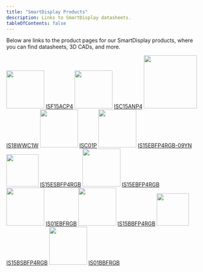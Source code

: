 ```yaml
---
title: "SmartDisplay Products"
description: Links to SmartDisplay datasheets.
tableOfContents: false
---
```



Below are links to the product pages for our SmartDisplay products, where you can find datasheets, 3D CADs, and more.

<CardGrid>	
    <Card title="Frameless OLED Pushbutton">	
        <Image src="/assets/oled-frameless.png" width="100" />	
        <a href="https://www.nkkswitches.com/wp-content/themes/impress-blank/search/inc/part.php?part_no=ISF15ACP4" target="_blank" rel="noopener">ISF15ACP4</a>
    </Card>
    <Card title="OLED Pushbutton">
        <Image src="/assets/standard-oled.png" width="100" />	
        <a href="https://www.nkkswitches.com/wp-content/themes/impress-blank/search/inc/part.php?part_no=ISC15ANP4" target="_blank" rel="noopener">ISC15ANP4</a>
    </Card>
    <Card title="OLED Rocker">
        <Image src="/assets/oled-rocker.png" width="140" />	
        <a href="https://www.nkkswitches.com/wp-content/themes/impress-blank/search/inc/part.php?part_no=IS18WWC1W" target="_blank" rel="noopener">IS18WWC1W</a>
    </Card>	
    <Card title="OLED Display">
        <Image src="/assets/oled-display.png" width="100" />	
        <a href="https://www.nkkswitches.com/wp-content/themes/impress-blank/search/inc/part.php?part_no=ISC01P" target="_blank" rel="noopener">ISC01P</a>
    </Card>	
    <Card title="LCD 64x32 Pushbutton">		
        <Image src="/assets/64x32.png" width="100px" />
        <a href="https://www.nkkswitches.com/wp-content/themes/impress-blank/search/inc/part.php?part_no=IS15EBFP4RGB-09YN" target="_blank" rel="noopener">IS15EBFP4RGB-09YN</a>
    </Card>
    <Card title="Compact LCD 64x32 Pushbutton">
        <Image src="/assets/64x32-compact.png" width="85" />
        <a href="https://www.nkkswitches.com/wp-content/themes/impress-blank/search/inc/part.php?part_no=IS15ESBFP4RGB" target="_blank" rel="noopener">IS15ESBFP4RGB</a>
    </Card>
    <Card title="Long Travel LCD 64x32 Pushbutton">
        <Image src="/assets/64x32-long-travel.png" width="100" />
        <a href="https://www.nkkswitches.com/wp-content/themes/impress-blank/search/inc/part.php?part_no=IS15EBFP4RGB" target="_blank" rel="noopener">IS15EBFP4RGB</a>
    </Card>	
    <Card title="LCD 64x32 Display">
        <Image src="/assets/64x32-display.png" width="100" />
        <a href="https://www.nkkswitches.com/wp-content/themes/impress-blank/search/inc/part.php?part_no=IS01EBFRGB" target="_blank" rel="noopener">IS01EBFRGB</a>
    </Card>		
    <Card title="LCD 36x24 RGB Pushbutton">		
        <Image src="/assets/36x24.png" width="100" />
        <a href="https://www.nkkswitches.com/wp-content/themes/impress-blank/search/inc/part.php?part_no=IS15BBFP4RGB" target="_blank" rel="noopener">IS15BBFP4RGB</a>        
    </Card>
    <Card title="Compact LCD 36x24 RGB Pushbutton">
        <Image src="/assets/36x24-compact.png" width="85" />
        <a href="https://www.nkkswitches.com/wp-content/themes/impress-blank/search/inc/part.php?part_no=IS15BSBFP4RGB" target="_blank" rel="noopener">IS15BSBFP4RGB</a>
    </Card>
    <Card title="LCD 36x24 RGB Display">
        <Image src="/assets/36x24-display.png" width="100" />
        <a href="https://www.nkkswitches.com/wp-content/themes/impress-blank/search/inc/part.php?part_no=IS01BBFRGB" target="_blank" rel="noopener">IS01BBFRGB</a>
    </Card>	    
    
</CardGrid>
